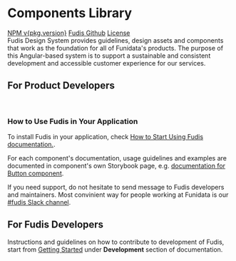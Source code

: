 
<Meta title="Documentation/Introduction/Welcome" />

<div class="full-width-bg">

# Components Library

</div>

<div class="welcome-page-wrapper">
  <a class="welcome-page-link" href="https://www.npmjs.com/package/@funidata/ngx-fudis">NPM v{pkg.version}</a>
  <a class="welcome-page-link" href="https://github.com/funidata/fudis">Fudis Github</a>
  <a class="welcome-page-link" href="https://github.com/funidata/fudis/blob/main/LICENSE">License</a>
</div>
Fudis Design System provides guidelines, design assets and components that work as the foundation for all of Funidata's products. The purpose of this Angular-based system is to support a sustainable and consistent development and accessible customer experience for our services.

## For Product Developers

<br />

### How to Use Fudis in Your Application

To install Fudis in your application, check [How to Start Using Fudis documentation.](/docs/documentation-introduction-how-to-start-using-fudis--documentation).

For each component's documentation, usage guidelines and examples are documented in component's own Storybook page, e.g. [documentation for Button component](/docs/components-button--documentation).

If you need support, do not hesitate to send message to Fudis developers and maintainers. Most convinient way for people working at Funidata is our [#fudis Slack channel](https://sisudev.slack.com/archives/C03G46K6LG1).

## For Fudis Developers

Instructions and guidelines on how to contribute to development of Fudis, start from [Getting Started](/docs/documentation-development-getting-started--documentation) under **Development** section of documentation.
